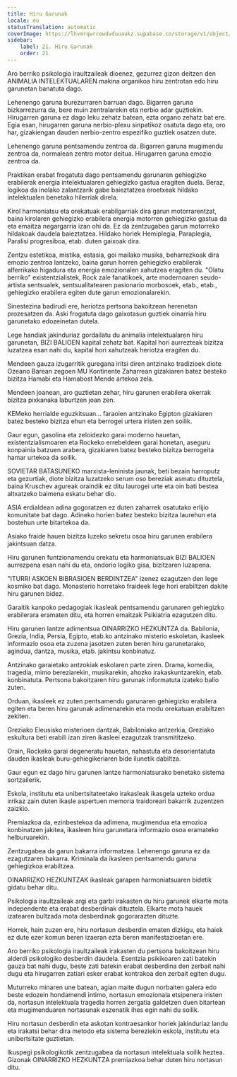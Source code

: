 ```yaml
---
title: Hiru Garunak
locale: eu
statusTranslation: automatic
coverImage: https://lhvmrqwrcowdvduuaukz.supabase.co/storage/v1/object/public/strapi-uploads/small_cover-educacion-fundamental.webp-2d51a7828a2b1309555be27f7e2a61a0.webp
sidebar:
    label: 21. Hiru Garunak
    order: 21
---
```

Aro berriko psikologia iraultzaileak dioenez, gezurrez gizon deitzen den ANIMALIA INTELEKTUALAREN makina organikoa hiru zentrotan edo hiru garunetan banatuta dago.

Lehenengo garuna burezurraren barruan dago. Bigarren garuna bizkarrezurra da, bere muin zentralarekin eta nerbio adar guztiekin. Hirugarren garuna ez dago leku zehatz batean, ezta organo zehatz bat ere. Egia esan, hirugarren garuna nerbio-plexu sinpatikoz osatuta dago eta, oro har, gizakiengan dauden nerbio-zentro espezifiko guztiek osatzen dute.

Lehenengo garuna pentsamendu zentroa da. Bigarren garuna mugimendu zentroa da, normalean zentro motor deitua. Hirugarren garuna emozio zentroa da.

Praktikan erabat frogatuta dago pentsamendu garunaren gehiegizko erabilerak energia intelektualaren gehiegizko gastua eragiten duela. Beraz, logikoa da inolako zalantzarik gabe baieztatzea eroetxeak hildako intelektualen benetako hilerriak direla.

Kirol harmoniatsu eta orekatuak erabilgarriak dira garun motorrarentzat, baina kirolaren gehiegizko erabilera energia motorren gehiegizko gastua da eta emaitza negargarria izan ohi da. Ez da zentzugabea garun motorreko hildakoak daudela baieztatzea. Hildako horiek Hemiplegia, Paraplegia, Paralisi progresiboa, etab. duten gaixoak dira.

Zentzu estetikoa, mistika, estasia, goi mailako musika, beharrezkoak dira emozio zentroa lantzeko, baina garun horren gehiegizko erabilerak alferrikako higadura eta energia emozionalen xahutzea eragiten du. "Olatu berriko" existentzialistek, Rock zale fanatikoek, arte modernoaren seudo-artista sentsualek, sentsualitatearen pasionario morbosoek, etab., etab., gehiegizko erabilera egiten dute garun emozionalarekin.

Sinestezina badirudi ere, heriotza pertsona bakoitzean herenetan prozesatzen da. Aski frogatuta dago gaixotasun guztiek oinarria hiru garunetako edozeinetan dutela.

Lege handiak jakinduriaz gordailatu du animalia intelektualaren hiru garunetan, BIZI BALIOEN kapital zehatz bat. Kapital hori aurrezteak bizitza luzatzea esan nahi du, kapital hori xahutzeak heriotza eragiten du.

Mendeen gauza izugarritik guregana iritsi diren antzinako tradizioek diote Ozeano Barean zegoen MU Kontinente Zaharrean gizakiaren batez besteko bizitza Hamabi eta Hamabost Mende artekoa zela.

Mendeen joanean, aro guztietan zehar, hiru garunen erabilera okerrak bizitza pixkanaka laburtzen joan zen.

KEMeko herrialde eguzkitsuan... faraoien antzinako Egipton gizakiaren batez besteko bizitza ehun eta berrogei urtera iristen zen soilik.

Gaur egun, gasolina eta zeloidezko garai moderno hauetan, existentzialismoaren eta Rockeko errebeldeen garai honetan, aseguru konpainia batzuen arabera, gizakiaren batez besteko bizitza berrogeita hamar urtekoa da soilik.

SOVIETAR BATASUNEKO marxista-leninista jaunak, beti bezain harroputz eta gezurtiak, diote bizitza luzatzeko serum oso bereziak asmatu dituztela, baina Kruschev agureak oraindik ez ditu laurogei urte eta oin bati bestea altxatzeko baimena eskatu behar dio.

ASIA erdialdean adina gogoratzen ez duten zaharrek osatutako erlijio komunitate bat dago. Adineko horien batez besteko bizitza laurehun eta bostehun urte bitartekoa da.

Asiako fraide hauen bizitza luzeko sekretu osoa hiru garunen erabilera jakintsuan datza.

Hiru garunen funtzionamendu orekatu eta harmoniatsuak BIZI BALIOEN aurrezpena esan nahi du eta, ondorio logiko gisa, bizitzaren luzapena.

"ITURRI ASKOEN BIBRASIOEN BERDINTZEA" izenez ezagutzen den lege kosmiko bat dago. Monasterio horretako fraideek lege hori erabiltzen dakite hiru garunen bidez.

Garaitik kanpoko pedagogiak ikasleak pentsamendu garunaren gehiegizko erabilerara eramaten ditu, eta horren emaitzak Psikiatria ezagutzen ditu.

Hiru garunen lantze adimentsua OINARRIZKO HEZKUNTZA da. Babilonia, Grezia, India, Persia, Egipto, etab.ko antzinako misterio eskoletan, ikasleek informazio osoa eta zuzena jasotzen zuten beren hiru garunetarako, agindua, dantza, musika, etab. jakintsu konbinatuz.

Antzinako garaietako antzokiak eskolaren parte ziren. Drama, komedia, tragedia, mimo bereziarekin, musikarekin, ahozko irakaskuntzarekin, etab. konbinatuta. Pertsona bakoitzaren hiru garunak informatuta izateko balio zuten.

Orduan, ikasleek ez zuten pentsamendu garunaren gehiegizko erabilera egiten eta beren hiru garunak adimenarekin eta modu orekatuan erabiltzen zekiten.

Greziako Eleusisko misterioen dantzak, Babiloniako antzerkia, Greziako eskultura beti erabili izan ziren ikasleei ezagutzak transmititzeko.

Orain, Rockeko garai degeneratu hauetan, nahastuta eta desorientatuta dauden ikasleak buru-gehiegikeriaren bide ilunetik dabiltza.

Gaur egun ez dago hiru garunen lantze harmoniatsurako benetako sistema sortzailerik.

Eskola, institutu eta unibertsitateetako irakasleak ikasgela uzteko ordua irrikaz zain duten ikasle aspertuen memoria traidoreari bakarrik zuzentzen zaizkio.

Premiazkoa da, ezinbestekoa da adimena, mugimendua eta emozioa konbinatzen jakitea, ikasleen hiru garunetara informazio osoa eramateko helburuarekin.

Zentzugabea da garun bakarra informatzea. Lehenengo garuna ez da ezagutzaren bakarra. Kriminala da ikasleen pentsamendu garuna gehiegizkoa erabiltzea.

OINARRIZKO HEZKUNTZAK ikasleak garapen harmoniatsuaren bidetik gidatu behar ditu.

Psikologia iraultzaileak argi eta garbi irakasten du hiru garunek elkarte mota independente eta erabat desberdinak dituztela. Elkarte mota hauek izatearen bultzada mota desberdinak gogorarazten dituzte.

Horrek, hain zuzen ere, hiru nortasun desberdin ematen dizkigu, eta haiek ez dute ezer komun beren izaeran ezta beren manifestazioetan ere.

Aro berriko psikologia iraultzaileak irakasten du pertsona bakoitzean hiru alderdi psikologiko desberdin daudela. Esentzia psikikoaren zati batekin gauza bat nahi dugu, beste zati batekin erabat desberdina den zerbait nahi dugu eta hirugarren zatiari esker erabat kontrakoa den zerbait egiten dugu.

Muturreko minaren une batean, agian maite dugun norbaiten galera edo beste edozein hondamendi intimo, nortasun emozionala etsipenera iristen da, nortasun intelektuala tragedia horren zergatia galdetzen duen bitartean eta mugimenduaren nortasunak eszenatik ihes egin nahi du soilik.

Hiru nortasun desberdin eta askotan kontraesankor horiek jakinduriaz landu eta irakatsi behar dira metodo eta sistema bereziekin eskola, institutu eta unibertsitate guztietan.

Ikuspegi psikologikotik zentzugabea da nortasun intelektuala soilik heztea. Gizonak OINARRIZKO HEZKUNTZA premiazkoa behar duten hiru nortasun ditu.

